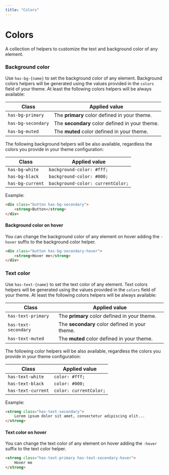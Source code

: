 ```yaml
---
title: "Colors"
---
```


# Colors

A collection of helpers to customize the text and background color of any element. 

### Background color

Use `has-bg-{name}` to set the background color of any element. Background colors helpers will be generated using the values provided in the `colors` field of your theme. At least the following colors helpers will be always available: 

| Class | Applied value |
|-------|---------------|
| `has-bg-primary` | The **primary** color defined in your theme. |
| `has-bg-secondary` | The **secondary** color defined in your theme. |
| `has-bg-muted` | The **muted** color defined in your theme. |

The following background helpers will be also available, regardless the colors you provide in your theme configuration:

| Class | Applied value |
|-------|---------------|
| `has-bg-white` | `background-color: #fff;` |
| `has-bg-black` | `background-color: #000;` |
| `has-bg-current` | `background-color: currentColor;` |

Example:

```html live=true align=center
<div class="button has-bg-secondary">
    <strong>Button</strong>
</div>
```

#### Background color on hover

You can change the background color of any element on hover adding the `-hover` suffix to the background color helper.

```html live=true align=center
<div class="button has-bg-secondary-hover">
    <strong>Hover me</strong>
</div>
```

### Text color

Use `has-text-{name}` to set the text color of any element. Text colors helpers will be generated using the values provided in the `colors` field of your theme. At least the following colors helpers will be always available: 

| Class | Applied value |
|-------|---------------|
| `has-text-primary` | The **primary** color defined in your theme. |
| `has-text-secondary` | The **secondary** color defined in your theme. |
| `has-text-muted` | The **muted** color defined in your theme. |

The following color helpers will be also available, regardless the colors you provide in your theme configuration:

| Class | Applied value |
|-------|---------------|
| `has-text-white` | `color: #fff;` |
| `has-text-black` | `color: #000;` |
| `has-text-current` | `color: currentColor;` |

Example: 

```html live=true align=center
<strong class="has-text-secondary">
    Lorem ipsum dolor sit amet, consectetur adipiscing elit...
</strong>
```

#### Text color on hover

You can change the text color of any element on hover adding the `-hover` suffix to the text color helper.

```html live=true align=center
<strong class="has-text-primary has-text-secondary-hover">
    Hover me
</strong>
```
